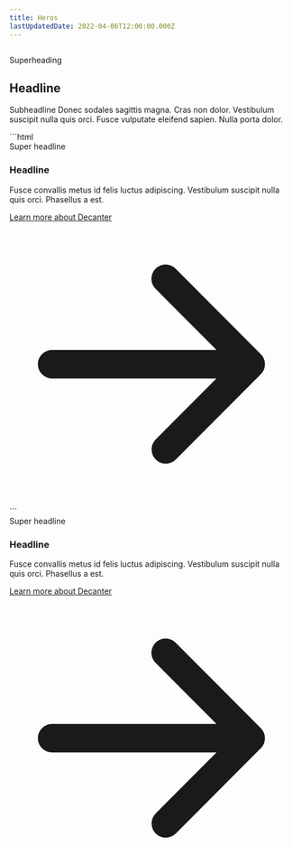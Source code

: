 ```yaml
---
title: Heros
lastUpdatedDate: 2022-04-06T12:00:00.000Z
---
```

<div className="w-3/4">
  <Section heading="Gradient and Text" width="full">
    <div className="hero basefont-23 relative h-full max-h-500">
      <div className="h-full w-full overflow-hidden absolute">
        <img
          className="h-full w-full object-cover object-center"
          src="https://placekitten.com/1000/750"
          alt=""
        />
      </div>
      <div
        className="absolute block w-full h-full top-0"
        aria-hidden="true"
        style={{
          background: 'linear-gradient(rgba(0, 0, 0, 0), rgb(24, 29, 28))'
        }}
      >
      </div>
      <div className="cc relative w-full rs-pt-9 rs-pb-4 top-0">
        <div className="flex flex-col">
          <div className="text-center text-white">
            <p className="max-w-prose font-semibold leading-display text-m1 text-shadow-md md:text-4 mx-auto mb-01em">Superheading</p>
            <h2 className="leading-display font-serif font-bold leading-tight tracking-normal text-shadow-lg mb-02em sm:text-m6">Headline</h2>
            <p className="max-w-prose text-20 leading-display text-shadow mx-auto mb-0">Subheadline Donec sodales sagittis magna. Cras non dolor. Vestibulum suscipit nulla quis orci. Fusce vulputate eleifend sapien. Nulla porta dolor.</p>
          </div>
        </div>
      </div>
    </div>

  </Section>

  <Section heading="Default" width="full">
    ```html
    <div class="hero basefont-23 relative h-full max-h-500">
        <div class="h-full w-full overflow-hidden relative max-h-500">
          <img class="h-full w-full object-cover object-center" src="https://placekitten.com/1000/750" alt="" />
        </div>
        <div class="card block max-w-600 basefont-23 leading-display bg-white text-black border border-solid border-black-10 shadow relative max-w-full md:max-w-600 md:absolute md:top-auto md:left-36 md:bottom-36">
          <div class="flex flex-col card-body items-start rs-px-2 rs-pt-2 rs-pb-4">
            <span class="type-0 mb-0 leading-display font-bold">Super headline</span>
            <h3 class="leading-display font-sans font-bold type-2 mb-03em">Headline</h3>
            <p class="card-paragraph">Fusce convallis metus id felis luctus adipiscing. Vestibulum suscipit nulla quis orci. Phasellus a est.</p>
            <a class="cta-button font-regular leading-display block w-fit no-underline hover:underline focus:underline group transition-colors px-26 pt-10 pb-11 text-16 md:text-20 bg-digital-red hocus:bg-archway-dark text-white hocus:text-white border-2 border-digital-red border-solid hover:border-black focus:border-black rs-mt-neg1" href="https://decanter.stanford.edu">
              <span>Learn more</span>
              <span class="sr-only">about Decanter</span>
              <svg xmlns="http://www.w3.org/2000/svg" viewBox="0 0 20 20" fill="currentColor" aria-hidden="true" className="transition h-09em w-09em ml-5 -mt-2 inline-block transition-transform group-hocus:transform group-hocus:translate-x-02em" type="solid">
                <path fill-rule="evenodd"
                  d="M10.293 3.293a1 1 0 011.414 0l6 6a1 1 0 010 1.414l-6 6a1 1 0 01-1.414-1.414L14.586 11H3a1 1 0 110-2h11.586l-4.293-4.293a1 1 0 010-1.414z"
                  clip-rule="evenodd"></path>
              </svg>
            </a>
          </div>
        </div>
      </div>
    ```
    <div className="hero basefont-23 relative h-full max-h-500">
      <div className="h-full w-full overflow-hidden relative max-h-500">
        <img className="h-full w-full object-cover object-center" src="https://placekitten.com/1000/750" alt="" />
      </div>
      <div className="card block max-w-600 basefont-23 leading-display bg-white text-black border border-solid border-black-10 shadow relative max-w-full md:max-w-600 md:absolute md:top-auto md:left-36 md:bottom-36">
        <div className="flex flex-col card-body items-start rs-px-2 rs-pt-2 rs-pb-4">
          <span className="type-0 mb-0 leading-display font-bold">Super headline</span>
          <h3 className="leading-display font-sans font-bold type-2 mb-03em">Headline</h3>
          <p className="card-paragraph">Fusce convallis metus id felis luctus adipiscing. Vestibulum suscipit nulla quis orci. Phasellus a est.</p>
          <a className="cta-button font-regular leading-display block w-fit no-underline hover:underline focus:underline group transition-colors px-26 pt-10 pb-11 text-16 md:text-20 bg-digital-red hocus:bg-archway-dark text-white hocus:text-white border-2 border-digital-red border-solid hover:border-black focus:border-black rs-mt-neg1" href="https://decanter.stanford.edu">
            <span>Learn more</span>
            <span className="sr-only">about Decanter</span>
            <svg xmlns="http://www.w3.org/2000/svg" viewBox="0 0 20 20" fill="currentColor" aria-hidden="true" className="transition h-09em w-09em ml-5 -mt-2 inline-block transition-transform group-hocus:transform group-hocus:translate-x-02em" type="solid">
              <path fill-rule="evenodd"
                d="M10.293 3.293a1 1 0 011.414 0l6 6a1 1 0 010 1.414l-6 6a1 1 0 01-1.414-1.414L14.586 11H3a1 1 0 110-2h11.586l-4.293-4.293a1 1 0 010-1.414z"
                clip-rule="evenodd"></path>
            </svg>
          </a>
        </div>
      </div>
    </div>
  </Section>

</div>
